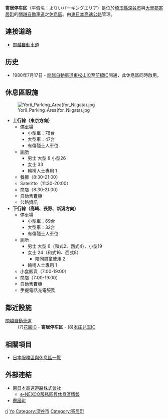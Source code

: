 {{日本公路設施
|設施名稱 = 寄居停车区
|色 = 
|圖像 = YoriiPA_up.jpg
|pxl = 
|圖像簡介 = 
|公路名稱1 = [[關越自動車道|關越自動車道]]
|IC編號1 =
|收費站編號1 =
|記號1 = 寄居
|起點1 = [[練馬IC|練馬IC]]
|距離1 = 63.4
|上一設施1 = [[花園IC|花園IC]]
|上一設施距離1 = 7.3
|下一設施1 = [[本庄兒玉IC|本庄兒玉IC]]
|下一設施距離1 = 6.2
|連接道路 = 
|啟用日期 = 1980年7月17日
|停用日期 = 
|流量 = 
|智能IC = 
|上行營業時間 = 7:30-20:00
|上行油站 = 
|上行油站營業時間 = 
|下行營業時間 = 7:00-19:00
|下行油站 = 
|下行油站營業時間 =
|郵政編碼 = 369-0214（上行線）<br>369-1201（下行線）
|所在地 = （上行線）[[埼玉縣|埼玉縣]][[深谷市|深谷市]]本鄉<br>（下行線）埼玉縣[[大里郡|大里郡]][[寄居町|寄居町]]用土
|坐標 = {{coord|36|10|22.84|N|139|11|37.27|E}}
|備註 = 
}}
'''寄居停车区'''（平假名：よりいパーキングエリア）是位於[[埼玉縣|埼玉縣]][[深谷市|深谷市]]與[[大里郡|大里郡]][[寄居町|寄居町]]的[[關越自動車道|關越自動車道]]之[[休息區|休息區]]。由[[東日本高速公路|東日本高速公路]]管理。

== 連接道路 ==
* [[關越自動車道|關越自動車道]]

== 历史 ==
*1980年7月17日 - [[關越自動車道|關越自動車道]][[東松山IC|東松山IC]]至[[前橋IC|前橋IC]]開通，此休息區同時啟用。

==休息區設施==
<!-- 檔案不存在 [[File:Yorii停车区-nobori.jpg|thumb]] -->
[[File:Yorii_Parking_Area(for_Niigata).jpg|thumb]]
*'''上行線（東京方向）'''
**[[停車場|停車場]]
***小型車：78台
***大型車：47台
***有傷殘士人車位
**[[廁所|廁所]]
***男士 大型 8 小型26
***女士 33
***輪椅人士專用 1
**餐廳（8:30-21:00）
**Sateritto（11:30-20:00）
**商店（8:30-21:00）
**[[自動售賣機|自動售賣機]]
**公路資訊
*'''下行線（高崎、長野、新潟方向）'''
**停車場
***小型車：69台
***大型車：32台
***有傷殘士人車位
**廁所
***男士 大型 6（和式2、西式4）、小型19
***女士 24（和式16、西式8）
****陪同男童使用 2
***輪椅人士專用 1
**小食販賣（7:00-19:00）
**商店（7:00-19:00）
**自動售賣機
**手提電話充電服務

== 鄰近設施 ==
; [[關越自動車道|關越自動車道]]
: (7)[[花園IC|花園IC]] - '''寄居停车区''' - (8)[[本庄兒玉IC|本庄兒玉IC]]

== 相關項目 ==
* [[日本服務區與休息區一覽|日本服務區與休息區一覽]]

== 外部連結 ==
* [http://www.e-nexco.co.jp/ 東日本高速道路株式會社]{{Wayback|url=http://www.e-nexco.co.jp/ |date=20140203074239 }}
** [https://web.archive.org/web/20101130163046/http://www.driveplaza.com/dp/SapaTop e-NEXCO服務區與休息區情報]
* [http://www.town.yorii.saitama.jp/ 寄居町]{{Wayback|url=http://www.town.yorii.saitama.jp/ |date=20120403131115 }}

{{關越自動車道}}

[[Category:日本服務區與休息區_Yo|ri]]
[[Category:埼玉縣服務區與休息區|Yo]]
[[Category:深谷市|Category:深谷市]]
[[Category:寄居町|Category:寄居町]]